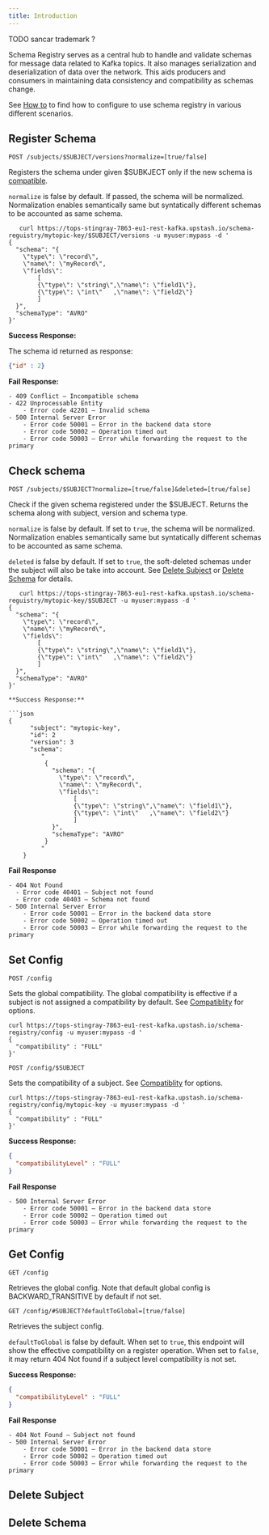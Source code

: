 ```yaml
---
title: Introduction
---
```


TODO sancar trademark ?

Schema Registry serves as a central hub to handle and validate schemas for message data related to Kafka topics. 
It also manages serialization and deserialization of data over the network. 
This aids producers and consumers in maintaining data consistency and compatibility as schemas change. 

See [How to](../schemahowto) to find how to configure to use schema registry in various different scenarios.

## Register Schema

`POST /subjects/$SUBJECT/versions?normalize=[true/false]`

Registers the schema under given $SUBKJECT only if the new schema is [compatible](./compatibility). 

`normalize` is false by default. If passed, the schema will be normalized. 
Normalization enables semantically same but syntatically different schemas to be accounted as same schema.

```shell
   curl https://tops-stingray-7863-eu1-rest-kafka.upstash.io/schema-reguistry/mytopic-key/$SUBJECT/versions -u myuser:mypass -d '
{
  "schema": "{
    \"type\": \"record\",
    \"name\": \"myRecord\",
    \"fields\":
        [
        {\"type\": \"string\",\"name\": \"field1\"},
        {\"type\": \"int\"   ,\"name\": \"field2\"}
        ]
  }",
  "schemaType": "AVRO"
}'
   ```

**Success Response:**

The schema id returned as response:

```json
{"id" : 2}
```

**Fail Response:**

```
- 409 Conflict – Incompatible schema
- 422 Unprocessable Entity
    - Error code 42201 – Invalid schema
- 500 Internal Server Error
    - Error code 50001 – Error in the backend data store
    - Error code 50002 – Operation timed out
    - Error code 50003 – Error while forwarding the request to the primary
```

## Check schema 

`POST /subjects/$SUBJECT?normalize=[true/false]&deleted=[true/false]`

Check if the given schema registered under the $SUBJECT. Returns the schema along with subject, version and schema type.

`normalize` is false by default. If set to `true`, the schema will be normalized. 
Normalization enables semantically same but syntatically different schemas to be accounted as same schema.

`deleted` is false by default. If set to `true`, the soft-deleted schemas under the subject will also be take into account. 
See [Delete Subject](#delete-subject) or [Delete Schema](#delete-schema) for details.

```shell
   curl https://tops-stingray-7863-eu1-rest-kafka.upstash.io/schema-reguistry/mytopic-key/$SUBJECT -u myuser:mypass -d '
{
  "schema": "{
    \"type\": \"record\",
    \"name\": \"myRecord\",
    \"fields\":
        [
        {\"type\": \"string\",\"name\": \"field1\"},
        {\"type\": \"int\"   ,\"name\": \"field2\"}
        ]
  }",
  "schemaType": "AVRO"
}'

**Success Response:**

```json
{
      "subject": "mytopic-key",
      "id": 2
      "version": 3
      "schema":
         "
          {
            "schema": "{
              \"type\": \"record\",
              \"name\": \"myRecord\",
              \"fields\":
                  [
                  {\"type\": \"string\",\"name\": \"field1\"},
                  {\"type\": \"int\"   ,\"name\": \"field2\"}
                  ]
            }",
            "schemaType": "AVRO"
          }
         "
    }
```

**Fail Response**


```
- 404 Not Found 
  - Error code 40401 – Subject not found
  - Error code 40403 – Schema not found
- 500 Internal Server Error
    - Error code 50001 – Error in the backend data store
    - Error code 50002 – Operation timed out
    - Error code 50003 – Error while forwarding the request to the primary
```

## Set Config 


`POST /config`

Sets the global compatibility. The global compatibility is effective if a subject is not assigned a compatibility by default.
See [Compatiblity](../schemacompatibility) for options.

```shell
curl https://tops-stingray-7863-eu1-rest-kafka.upstash.io/schema-registry/config -u myuser:mypass -d '
{
  "compatibility" : "FULL"
}'
```

`POST /config/$SUBJECT`

Sets the compatibility of a subject.
See [Compatiblity](../schemacompatibility) for options.

```shell
curl https://tops-stingray-7863-eu1-rest-kafka.upstash.io/schema-registry/config/mytopic-key -u myuser:mypass -d '
{
  "compatibility" : "FULL"
}'
```

**Success Response:**

```json
{
  "compatibilityLevel" : "FULL"
}
```

**Fail Response**

```
- 500 Internal Server Error
    - Error code 50001 – Error in the backend data store
    - Error code 50002 – Operation timed out
    - Error code 50003 – Error while forwarding the request to the primary
```

## Get Config

`GET /config`

Retrieves the global config. Note that default global config is BACKWARD_TRANSITIVE by default if not set.

`GET /config/#SUBJECT?defaultToGlobal=[true/false]`

Retrieves the subject config.

`defaultToGlobal` is false by default. When set to `true`, this endpoint will show the effective compatibility on a register 
operation. When set to `false`, it may return 404 Not found if a subject level compatibility is not set.

**Success Response:**

```json
{
  "compatibilityLevel" : "FULL"
}
```

**Fail Response**

```
- 404 Not Found – Subject not found
- 500 Internal Server Error
    - Error code 50001 – Error in the backend data store
    - Error code 50002 – Operation timed out
    - Error code 50003 – Error while forwarding the request to the primary
```


## Delete Subject


## Delete Schema